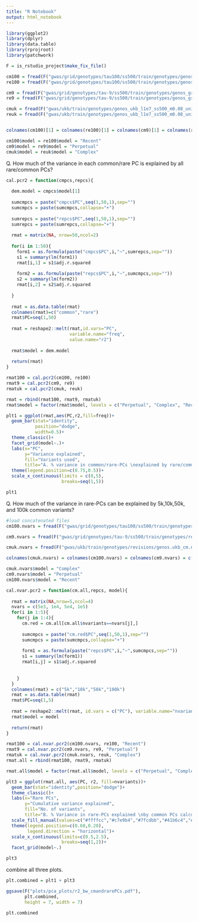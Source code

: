 ```yaml
---
title: "R Notebook"
output: html_notebook
---
```



```r

library(ggplot2)
library(dplyr)
library(data.table)
library(rprojroot)
library(patchwork)

F = is_rstudio_project$make_fix_file()

```


```r

cm100 = fread(F("gwas/grid/genotypes/tau100/ss500/train/genotypes/genos_gridt100_l1e7_ss750_m0.05_chr1_20.rmdup.train.cm.200k.eigenvec"))
re100 = fread(F("gwas/grid/genotypes/tau100/ss500/train/genotypes/genos_gridt100_l1e7_ss750_m0.05_chr1_20.rmdup.train.re.all.eigenvec"))

cm9 = fread(F("gwas/grid/genotypes/tau-9/ss500/train/genotypes/genos_grid_d36_m0.07_s500_t9_chr1_20.rmdup.train.snps.cm.200k.pca.eigenvec"))
re9 = fread(F("gwas/grid/genotypes/tau-9/ss500/train/genotypes/genos_grid_d36_m0.07_s500_t9_chr1_20.rmdup.train.snps.re.1M.pca.eigenvec"))

cmuk = fread(F("gwas/ukb/train/genotypes/genos_ukb_l1e7_ss500_m0.08_uniform_chr1_20.rmdup.train.cm.200k.pca.eigenvec"))
reuk = fread(F("gwas/ukb/train/genotypes/genos_ukb_l1e7_ss500_m0.08_uniform_chr1_20.rmdup.train.re.1M.pca.eigenvec"))


colnames(cm100)[1] = colnames(re100)[1] = colnames(cm9)[1] = colnames(re9)[1] = colnames(cmuk)[1] = colnames(reuk)[1] = "FID"

cm100$model = re100$model = "Recent"
cm9$model = re9$model = "Perpetual"
cmuk$model = reuk$model = "Complex"


```

Q. How much of the variance in each common/rare PC is explained by all rare/common PCs?

```r

cal.pcr2 = function(cmpcs,repcs){
  
  dem.model = cmpcs$model[1]
  
  sumcmpcs = paste("cmpcs$PC",seq(1,50,1),sep="")
  sumcmpcs = paste(sumcmpcs,collapse="+")
  
  sumrepcs = paste("repcs$PC",seq(1,50,1),sep="")
  sumrepcs = paste(sumrepcs,collapse="+")
  
  rmat = matrix(NA, nrow=50,ncol=2)
  
  for(i in 1:50){
    form1 = as.formula(paste("cmpcs$PC",i,"~",sumrepcs,sep=""))
    s1 = summary(lm(form1))
    rmat[i,1] = s1$adj.r.squared
    
    form2 = as.formula(paste("repcs$PC",i,"~",sumcmpcs,sep=""))
    s2 = summary(lm(form2))
    rmat[i,2] = s2$adj.r.squared
    
  }
  
  rmat = as.data.table(rmat)
  colnames(rmat)=c("common","rare")
  rmat$PC=seq(1,50)
  
  rmat = reshape2::melt(rmat,id.vars="PC",
                        variable.name="freq",
                        value.name="r2")
  
  rmat$model = dem.model
  
  return(rmat)
}

rmat100 = cal.pcr2(cm100, re100)
rmat9 = cal.pcr2(cm9, re9)
rmatuk = cal.pcr2(cmuk, reuk)

rmat = rbind(rmat100, rmat9, rmatuk)
rmat$model = factor(rmat$model, levels = c("Perpetual", "Complex", "Recent"))

plt1 = ggplot(rmat,aes(PC,r2,fill=freq))+
  geom_bar(stat="identity",
           position="dodge",
           width=0.5)+
  theme_classic()+
  facet_grid(model~.)+
  labs(x="PC",
       y="Variance explained",
       fill="Variants used",
       title="A. % variance in common/rare-PCs \nexplained by rare/common-PCs")+
  theme(legend.position=c(0.75,0.5))+
  scale_x_continuous(limits = c(0,5),
                     breaks=seq(1,5))

plt1 

```


Q. How much of the variance in rare-PCs can be explained by 5k,10k,50k, and 100k common variants?

```r

#load concatenated files
cm100.nvars = fread(F("gwas/grid/genotypes/tau100/ss500/train/genotypes/revisions/genost100_cm.nvars.eigenvec"))

cm9.nvars = fread(F("gwas/grid/genotypes/tau-9/ss500/train/genotypes/revisions/genost9_cm.nvars.eigenvec"))

cmuk.nvars = fread(F("gwas/ukb/train/genotypes/revisions/genos.ukb_cm.nvars.eigenvec"))

colnames(cmuk.nvars) = colnames(cm100.nvars) = colnames(cm9.nvars) = c("nvariants","FID","IID", paste("PC",seq(1,100,1),sep=""))

cmuk.nvars$model = "Complex"
cm9.nvars$model = "Perpetual"
cm100.nvars$model = "Recent"

```



```r

cal.nvar.pcr2 = function(cm.all,repcs, model){
  
  rmat = matrix(NA,nrow=5,ncol=4)
  nvars = c(5e3, 1e4, 5e4, 1e5)
  for(i in 1:5){
    for(j in 1:4){
      cm.red = cm.all[cm.all$nvariants==nvars[j],]
      
      sumcmpcs = paste("cm.red$PC",seq(1,50,1),sep="")
      sumcmpcs = paste(sumcmpcs,collapse="+")
      
      form1 = as.formula(paste("repcs$PC",i,"~",sumcmpcs,sep=""))
      s1 = summary(lm(form1))
      rmat[i,j] = s1$adj.r.squared
      
      
    }
  }
  colnames(rmat) = c("5k","10k","50k","100k")
  rmat = as.data.table(rmat)
  rmat$PC=seq(1,5)
  
  rmat = reshape2::melt(rmat, id.vars = c("PC"), variable.name="nvariants",value.name="r2")
  rmat$model = model
  
  return(rmat)
}

rmat100 = cal.nvar.pcr2(cm100.nvars, re100, "Recent")
rmat9 = cal.nvar.pcr2(cm9.nvars, re9, "Perpetual")
rmatuk = cal.nvar.pcr2(cmuk.nvars, reuk, "Complex")
rmat.all = rbind(rmat100, rmat9, rmatuk)

rmat.all$model = factor(rmat.all$model, levels = c("Perpetual", "Complex","Recent"))

plt3 = ggplot(rmat.all, aes(PC, r2, fill=nvariants))+
  geom_bar(stat="identity",position="dodge")+
  theme_classic()+
  labs(x="Rare PCs",
       y="Cumulative variance explained",
       fill="No. of variants",
       title="B. % Variance in rare-PCs explained \nby common PCs calculated with \n increasing no. of variants")+
  scale_fill_manual(values=c("#ffffcc","#c7e9b4","#7fcdbb","#41b6c4","#2c7fb8","#253494"))+
  theme(legend.position=c(0.60,0.20),
        legend.direction = "horizontal")+
  scale_x_continuous(limits=c(0.5,2.5),
                     breaks=seq(1,2))+
  facet_grid(model~.)

plt3


```

combine all three plots.

```r

plt.combined = plt1 + plt3 

ggsave(F("plots/pca_plots/r2_bw_cmandrarePCs.pdf"),
       plt.combined, 
       height = 7, width = 7)

plt.combined

```

